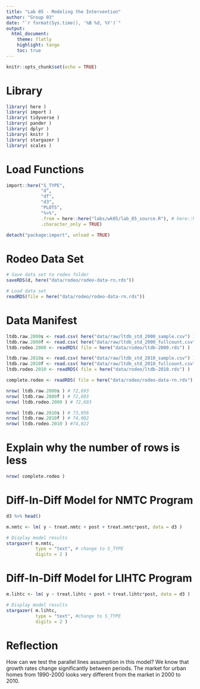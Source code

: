 ```yaml
---
title: "Lab 05 - Modeling the Intervention"
author: "Group 03"
date: "`r format(Sys.time(), '%B %d, %Y')`"
output:
  html_document:
    theme: flatly
    highlight: tango
    toc: true
---
```


```r
knitr::opts_chunk$set(echo = TRUE)
``` 


# Library

```r
library( here )
library( import )
library( tidyverse )
library( pander )
library( dplyr )
library( knitr )
library( stargazer )
library( scales )
```

# Load Functions

```r
import::here("S_TYPE",
             "d",
             "df",
             "d3",
             "PLOTS",
             "%>%",
             .from = here::here("labs/wk05/lab_05_source.R"), # here::here() points to the .R file where all these R objects are created
             .character_only = TRUE)

detach("package:import", unload = TRUE)
```

# Rodeo Data Set

```r
# Save data set to rodeo folder
saveRDS(d, here("data/rodeo/rodeo-data-rn.rds"))

# Load data set
readRDS(file = here("data/rodeo/rodeo-data-rn.rds"))
```

# Data Manifest

```r
ltdb.raw.2000s <- read.csv( here("data/raw/ltdb_std_2000_sample.csv") )
ltdb.raw.2000f <- read.csv( here("data/raw/ltdb_std_2000_fullcount.csv") )
ltdb.rodeo.2000 <- readRDS( file = here("data/rodeo/ltdb-2000.rds") )

ltdb.raw.2010s <- read.csv( here("data/raw/ltdb_std_2010_sample.csv") )
ltdb.raw.2010f <- read.csv( here("data/raw/ltdb_std_2010_fullcount.csv") )
ltdb.rodeo.2010 <- readRDS( file = here("data/rodeo/ltdb-2010.rds") )

complete.rodeo <- readRDS( file = here("data/rodeo/rodeo-data-rn.rds") )
```

```r
nrow( ltdb.raw.2000s ) # 72,693
nrow( ltdb.raw.2000f ) # 72,693
nrow( ltdb.rodeo.2000 ) # 72,693

nrow( ltdb.raw.2010s ) # 73,056
nrow( ltdb.raw.2010f ) # 74,002
nrow( ltdb.rodeo.2010 ) #74,022
```

# Explain why the number of rows is less



```r
nrow( complete.rodeo )
```

# Diff-In-Diff Model for NMTC Program

```r
d3 %>% head()

m.nmtc <- lm( y ~ treat.nmtc + post + treat.nmtc*post, data = d3 )

# Display model results
stargazer( m.nmtc,
           type = "text", # change to S_TYPE
           digits = 2 )
```


# Diff-In-Diff Model for LIHTC Program

```r
m.lihtc <- lm( y ~ treat.lihtc + post + treat.lihtc*post, data = d3 )

# Display model results
stargazer( m.lihtc,
           type = "text", #change to S_TYPE
           digits = 2 )
```

# Reflection

How can we test the parallel lines assumption in this model? We know that growth rates change significantly between periods. The market for urban homes from 1990-2000 looks very different from the market in 2000 to 2010.


<br>
<br>

